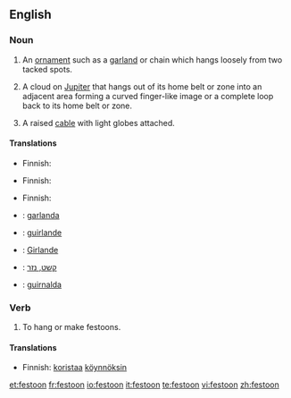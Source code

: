 ==English==

===Noun===
{{en-noun}}

# An [[ornament]] such as a [[garland]] or chain which hangs loosely from two tacked spots.
# {{astronomy}} A cloud on [[Jupiter]] that hangs out of its home belt or zone into an adjacent area forming a curved finger-like image or a complete loop back to its home belt or zone.
# A raised [[cable]] with light globes attached.

====Translations====
{{trans-top|ornament}}
* Finnish: {{t|fi|koristeköynnös}}
{{trans-mid}}
{{trans-bottom}}

{{trans-top|cloud formation on Jupiter}}
* Finnish: {{t|fi|silta}}
{{trans-mid}}
{{trans-bottom}}

{{trans-top|cable with light globes attached}}
* Finnish: {{t|fi|valoköynnös}}
{{trans-mid}}
{{trans-bottom}}

{{checktrans-top}}
* {{ttbc|Catalan}}: [[garlanda]] {{f}}
* {{ttbc|Danish}}: [[guirlande]] {{c}}
{{checktrans-mid}}
* {{ttbc|German}}: [[Girlande]] {{f}}
* {{ttbc|Hebrew}}: [[קשט, נזר]] {{m}}
* {{ttbc|Spanish}}: [[guirnalda]] {{f}}
{{checktrans-bottom}}

===Verb===
{{en-verb}}

# To hang or make festoons.

====Translations====
{{trans-top|to hang or make festoons}}
*Finnish: [[koristaa]] [[köynnös|köynnöksin]]
{{trans-mid}}
{{trans-bottom}}

[[et:festoon]]
[[fr:festoon]]
[[io:festoon]]
[[it:festoon]]
[[te:festoon]]
[[vi:festoon]]
[[zh:festoon]]
